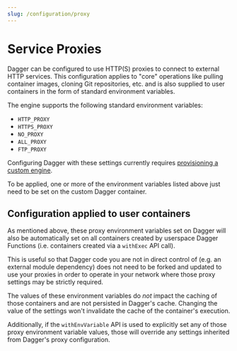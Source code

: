 ```yaml
---
slug: /configuration/proxy
---
```


# Service Proxies

Dagger can be configured to use HTTP(S) proxies to connect to external HTTP
services. This configuration applies to "core" operations like pulling
container images, cloning Git repositories, etc. and is also supplied to user
containers in the form of standard environment variables.

The engine supports the following standard environment variables:
- `HTTP_PROXY`
- `HTTPS_PROXY`
- `NO_PROXY`
- `ALL_PROXY`
- `FTP_PROXY`

Configuring Dagger with these settings currently requires [provisioning a custom engine](./custom-runner.mdx).

To be applied, one or more of the environment variables listed above just need
to be set on the custom Dagger container.

## Configuration applied to user containers

As mentioned above, these proxy environment variables set on Dagger will also
be automatically set on all containers created by userspace Dagger Functions
(i.e. containers created via a `withExec` API call).

This is useful so that Dagger code you are not in direct control of (e.g. an
external module dependency) does not need to be forked and updated to use your
proxies in order to operate in your network where those proxy settings may be
strictly required.

The values of these environment variables do *not* impact the caching of those
containers and are not persisted in Dagger's cache. Changing the value of the
settings won't invalidate the cache of the container's execution.

Additionally, if the `withEnvVariable` API is used to explicitly set any of
those proxy environment variable values, those will override any settings
inherited from Dagger's proxy configuration.
